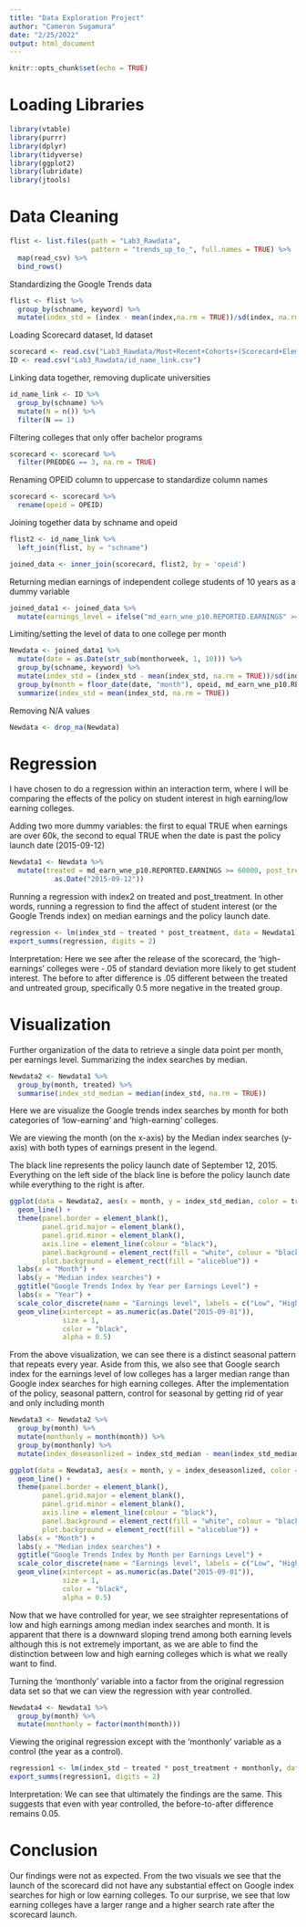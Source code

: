 ---
title: "Data Exploration Project"
author: "Cameron Sugamura"
date: "2/25/2022"
output: html_document
---

```{r setup, include=FALSE}
knitr::opts_chunk$set(echo = TRUE)
```

# Loading Libraries 

```{r}
library(vtable)
library(purrr)
library(dplyr)
library(tidyverse)
library(ggplot2)
library(lubridate)
library(jtools)
```

# Data Cleaning

```{r}
flist <- list.files(path = "Lab3_Rawdata",
                    pattern = "trends_up_to_", full.names = TRUE) %>%
  map(read_csv) %>%
  bind_rows()

```
Standardizing the Google Trends data
```{r}
flist <- flist %>%
  group_by(schname, keyword) %>%
  mutate(index_std = (index - mean(index,na.rm = TRUE))/sd(index, na.rm = TRUE))

```

Loading Scorecard dataset, Id dataset
```{r}
scorecard <- read.csv("Lab3_Rawdata/Most+Recent+Cohorts+(Scorecard+Elements).csv")
ID <- read.csv("Lab3_Rawdata/id_name_link.csv")
```

Linking data together, removing duplicate universities
```{r}
id_name_link <- ID %>%
  group_by(schname) %>%
  mutate(N = n()) %>%
  filter(N == 1)
```

Filtering colleges that only offer bachelor programs
```{r}
scorecard <- scorecard %>% 
  filter(PREDDEG == 3, na.rm = TRUE)
```

Renaming OPEID column to uppercase to standardize column names
```{r}
scorecard <- scorecard %>%
  rename(opeid = OPEID)
```

Joining together data by schname and opeid
```{r}
flist2 <- id_name_link %>%
  left_join(flist, by = "schname")

joined_data <- inner_join(scorecard, flist2, by = 'opeid')
```

Returning median earnings of independent college students of 10 years as a dummy variable
```{r}
joined_data1 <- joined_data %>%
  mutate(earnings_level = ifelse("md_earn_wne_p10.REPORTED.EARNINGS" >= 60000, 'high','low'))
```

Limiting/setting the level of data to one college per month 
```{r}
Newdata <- joined_data1 %>%
  mutate(date = as.Date(str_sub(monthorweek, 1, 10))) %>%
  group_by(schname, keyword) %>%
  mutate(index_std = (index_std - mean(index_std, na.rm = TRUE))/sd(index_std, na.rm = TRUE)) %>%
  group_by(month = floor_date(date, "month"), opeid, md_earn_wne_p10.REPORTED.EARNINGS, earnings_level) %>%
  summarize(index_std = mean(index_std, na.rm = TRUE))
```

Removing N/A values
```{r}
Newdata <- drop_na(Newdata)
```

# Regression
I have chosen to do a regression within an interaction term, where I will be comparing the effects of the policy on student interest in high earning/low earning colleges.

Adding two more dummy variables: the first to equal TRUE when earnings are over 60k, the second to equal TRUE when the date is past the policy launch date (2015-09-12)
```{r}
Newdata1 <- Newdata %>%
  mutate(treated = md_earn_wne_p10.REPORTED.EARNINGS >= 60000, post_treatment = month >= 
           as.Date("2015-09-12"))
```

Running a regression with index2 on treated and post_treatment.
In other words, running a regression to find the affect of student interest (or the Google Trends index) on median earnings and the policy launch date.
```{r}
regression <- lm(index_std ~ treated * post_treatment, data = Newdata1)
export_summs(regression, digits = 2)
```
Interpretation: Here we see after the release of the scorecard, the 'high-earnings' colleges were -.05 of standard deviation  more likely to get student interest.
The before to after difference is .05 different between the treated and untreated group, specifically 0.5 more negative in the treated group. 

# Visualization
Further organization of the data to retrieve a single data point per month, per earnings level. Summarizing the index searches by median.
```{r}
Newdata2 <- Newdata1 %>%
  group_by(month, treated) %>%
  summarise(index_std_median = median(index_std, na.rm = TRUE))
```


Here we are visualize the Google trends index searches by month for both categories of 'low-earning' and 'high-earning' colleges. 

We are viewing the month (on the x-axis) by the Median index searches (y-axis) with both types of earnings present in the legend.

The black line represents the policy launch date of September 12, 2015. Everything on the left side of the black line is before the policy launch date while everything to the right is after.
```{r}
ggplot(data = Newdata2, aes(x = month, y = index_std_median, color = treated)) + 
  geom_line() +
  theme(panel.border = element_blank(),
        panel.grid.major = element_blank(),
        panel.grid.minor = element_blank(),
        axis.line = element_line(colour = "black"),
        panel.background = element_rect(fill = "white", colour = "black"),
        plot.background = element_rect(fill = "aliceblue")) +
  labs(x = "Month") +
  labs(y = "Median index searches") + 
  ggtitle("Google Trends Index by Year per Earnings Level") +
  labs(x = "Year") +
  scale_color_discrete(name = "Earnings level", labels = c("Low", "High")) +
  geom_vline(xintercept = as.numeric(as.Date("2015-09-01")),
             size = 1,
             color = "black",
             alpha = 0.5)
```


From the above visualization, we can see there is a distinct seasonal pattern that repeats every year. Aside from this, we also see that Google search index for the earnings level of low colleges has a larger median range than Google index searches for high earning colleges.
After the implementation of the policy, 
seasonal pattern,
control for seasonal by getting rid of year and only including month

```{r}
Newdata3 <- Newdata2 %>%
  group_by(month) %>%
  mutate(monthonly = month(month)) %>%
  group_by(monthonly) %>%
  mutate(index_deseasonlized = index_std_median - mean(index_std_median))

```

```{r}
ggplot(data = Newdata3, aes(x = month, y = index_deseasonlized, color = treated)) + 
  geom_line() +
  theme(panel.border = element_blank(),
        panel.grid.major = element_blank(),
        panel.grid.minor = element_blank(),
        axis.line = element_line(colour = "black"),
        panel.background = element_rect(fill = "white", colour = "black"),
        plot.background = element_rect(fill = "aliceblue")) +
  labs(x = "Month") +
  labs(y = "Median index searches") + 
  ggtitle("Google Trends Index by Month per Earnings Level") +
  scale_color_discrete(name = "Earnings level", labels = c("Low", "High")) +
  geom_vline(xintercept = as.numeric(as.Date("2015-09-01")),
             size = 1,
             color = "black",
             alpha = 0.5)
```
Now that we have controlled for year, we see straighter representations of low and high earnings among median index searches and month. It is apparent that there is a downward sloping trend among both earning levels although this is not extremely important, as we are able to find the distinction between low and high earning colleges which is what we really want to find.

Turning the 'monthonly' variable into a factor from the original regression data set so that we can view the regression with year controlled.
```{r}
Newdata4 <- Newdata1 %>%
  group_by(month) %>%
  mutate(monthonly = factor(month(month)))
```

Viewing the original regression except with the 'monthonly' variable as a control (the year as a control).
```{r}
regression1 <- lm(index_std ~ treated * post_treatment + monthonly, data = Newdata4)
export_summs(regression1, digits = 2)
```

Interpretation: 
We can see that ultimately the findings are the same. 
This suggests that even with year controlled, the before-to-after difference remains 0.05.

# Conclusion
Our findings were not as expected. From the two visuals we see that the launch of the scorecard did not have any substantial effect on Google index searches for high or low earning colleges. To our surprise, we see that low earning colleges have a larger range and a higher search rate after the scorecard launch. 